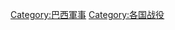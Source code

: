 {{Commons category|Battles involving Brazil}}

[[Category:巴西軍事|Category:巴西軍事]]
[[Category:各国战役|Category:各国战役]]